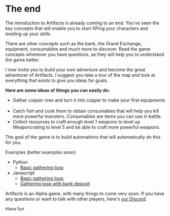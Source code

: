 # The end  

The introduction to Artifacts is already coming to an end. You've seen the key concepts that will enable you to start XPing your characters and leveling up your skills. 

There are other concepts such as the bank, the Grand Exchange, equipment, consumables and much more to discover. Read the game concepts whenever you have questions, as they will help you to understand the game better.

I now invite you to build your own adventure and become the great adventurer of Artifacts. I suggest you take a tour of the map and look at everything that exists to give you ideas for goals.

**Here are some ideas of things you can easily do:**
-   Gather copper ores and turn it into copper to make your first equipments .
-   Catch fish and cook them to obtain consumables that will help you kill more powerful monsters. Consumables are items you can use in battle.
-   Collect resources to craft enough level 1 weapons to level up Weaponcrating to level 5 and be able to craft more powerful weapons.

The goal of the game is to build automations that will automatically do this for you.

Examples (better examples soon):
-   Python
    - [Basic gathering loop](https://github.com/MuigetsuVB/artifacts-docs-public/blob/main/examples/python/basic_gathering_loop.py)
-   Javascript
    - [Basic gathering loop](https://github.com/MuigetsuVB/artifacts-docs-public/blob/main/examples/javascript/basic_gathering_loop.js)
    - [Gathering loop with bank deposit](https://github.com/MuigetsuVB/artifacts-docs-public/blob/main/examples/javascript/loop_gathering_bank_deposit.js)

Artifacts is an Alpha game, with many things to come very soon.
If you have any questions or want to talk with other players, here's [our Discord](https://discord.gg/tysrGjVrCU).

Have fun  